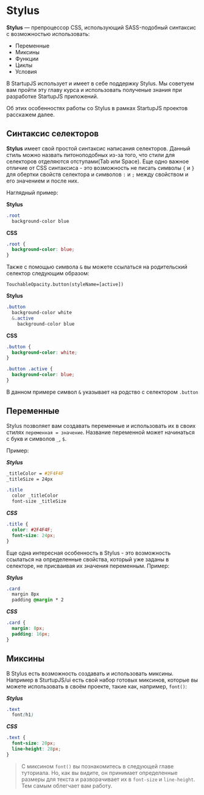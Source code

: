 # Stylus

**Stylus** — препроцессор CSS, использующий SASS-подобный синтаксис с возможностью использовать:
* Переменные
* Миксины
* Функции
* Циклы
* Условия

В StartupJS использует и имеет в себе поддержку Stylus. Мы советуем вам пройти эту главу курса и использовать полученые знания при разработке StartupJS приложений.

Об этих особенностях работы со Stylus в рамках StartupJS проектов расскажем далее.


## Синтаксис селекторов

**Stylus** имеет свой простой синтаксис написания селекторов. Данный стиль можно назвать питоноподобных из-за того, что стили для селекторов отделяются отступами(Tab или Space).
Еще одно важное отличие от CSS синтаксиса - это возможность не писать символы `{` и `}` для обертки свойств селектора и символов `:` и `;` между свойством и его значением и после них.

Наглядный пример:

**Stylus**
```css
.root
  background-color blue
```
**CSS**
```css
.root {
  background-color: blue;
}
```


Также с помощью символа `&` вы можете ссылаться на родительский селектор следующим образом:

```pug
TouchableOpacity.button(styleName=[active])
```

**Stylus**
```css
.button
  background-color white
  &.active
    background-color blue
```
**CSS**
```css
.button {
  background-color: white;
}

.button .active {
  background-color: blue;
}
```

В данном примере символ `&` указывает на родство с селектором `.button`


## Переменные

Stylus позволяет вам создавать переменные и использовать их в своих стилях `переменная = значение`. Название переменной может начинаться с букв и символов `_`, `$`.

Пример:

***Stylus***
```css
_titleColor = #2F4F4F
_titleSize = 24px

.title
  color _titleColor
  font-size _titleSize
```

***CSS***
```css
.title {
  color: #2F4F4F;
  font-size: 24px;
}
```

Еще одна интересная особенность в Stylus - это возможность ссылаться на определенные свойства, который уже заданы в селекторе, не присваивая их значения переменным. Пример:

***Stylus***
```css
.card
  margin 8px
  padding @margin * 2
```

***CSS***
```css
.card {
  margin: 8px;
  padding: 16px;
}
```


## Миксины

В Stylus есть возможность создавать и использовать миксины. Например в SturtupJS/ui есть свой набор готовых миксинов, которые вы можете использовать в своём проекте, такие как, например, `font()`:

***Stylus***
```css
.text
  font(h1)
```

***CSS***
```css
.text {
  font-size: 20px;
  line-height: 28px;
}
```

> С миксином `font()` вы познакомитесь в следующей главе туториала. Но, как вы видите, он принимает определенные размеры для текста и разворачивает их в `font-size` и `line-height`. Тем самым облегчает вам работу.
